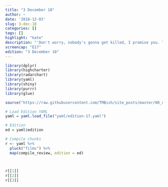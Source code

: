 ```yaml
---
title: "3 December 18"
author: ~
date: '2018-12-03'
slug: 3-dec-18
categories: []
tags: []
highlight: "kate"
description: "'Don't worry, nobody's gonna get killed, I promise you. This is just a musical emergency!' - Andreyev"
screencap: "E17"
edition: "3 December 18"
---
```


```r
library(dplyr)
library(highcharter)
library(radarchart)
library(yaml)
library(shiny)
library(purrr)
library(glue)

source("https://raw.githubusercontent.com/TMBish/site_posts/master/00_utilities/film-review-utils.R")

# Load Edition YAML
yaml = yaml.load_file("yaml/edition-17.yaml")

# Edition
ed = yaml$edition

# Compile chunks
r <- yaml %>%
  pluck("films") %>%
  map(compile_review, edition = ed)
  


r[[1]]
r[[2]]
r[[3]]
```